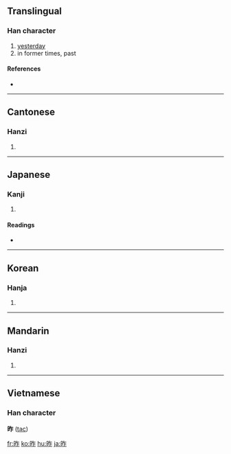 ==Translingual==

===Han character===
{{Han char|rn=72|rad=日|as=05|sn=9|four=6801<sub>1</sub>|canj=日人尸 (AOS)|ids=⿰[[日]][[乍]]}}

# [[yesterday]]
# in former times, past

====References====
* {{Han ref|kx=0493.140|dkj=13847|dj=0857.020|hdz=21502.020|uh=6628|ud=26152|bh=AC51|bd=44113}}

----

==Cantonese==

===Hanzi===
{{yue-hanzi|jyut=|y=jok3}}

# {{defn|Cantonese}}

----

==Japanese==

===Kanji===
{{ja-kanji|grade=4|rs=日05}}

# {{defn|Japanese}}

====Readings====
* {{ja-readings|on=[[さく]] (saku)|kun=[[きのう]] (kinou)}}

----

==Korean==

===Hanja===
{{ko-hanja|hangeul=작|eumhun=|rv=jak|mr=chak|y=cak}}

# {{defn|Korean}}

----

==Mandarin==

===Hanzi===
{{cmn-hanzi|pin=[[zuó]] ([[zuo2]])|wg=tso<sup>2</sup>}}

# {{defn|Mandarin}}

----

==Vietnamese==
===Han character===
'''昨''' ([[tạc]])

[[fr:昨]]
[[ko:昨]]
[[hu:昨]]
[[ja:昨]]